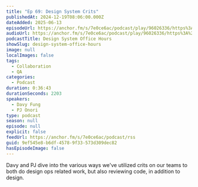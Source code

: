 ```yaml
---
title: "Ep 69: Design System Crits"
publishedAt: 2024-12-19T08:06:00.000Z
dateAdded: 2025-06-13
episodeUrl: https://anchor.fm/s/7e0ce6ac/podcast/play/96026336/https%3A%2F%2Fd3ctxlq1ktw2nl.cloudfront.net%2Fstaging%2F2024-11-19%2F26c4c954-76ec-fa59-4f2b-b15e1977b875.mp3
audioUrl: https://anchor.fm/s/7e0ce6ac/podcast/play/96026336/https%3A%2F%2Fd3ctxlq1ktw2nl.cloudfront.net%2Fstaging%2F2024-11-19%2F26c4c954-76ec-fa59-4f2b-b15e1977b875.mp3
podcastTitle: Design System Office Hours
showSlug: design-system-office-hours
image: null
localImages: false
tags:
  - Collaboration
  - QA
categories:
  - Podcast
duration: 0:36:43
durationSeconds: 2203
speakers:
  - Davy Fung
  - PJ Onori
type: podcast
season: null
episode: null
explicit: false
feedUrl: https://anchor.fm/s/7e0ce6ac/podcast/rss
guid: 9ef545e8-b6df-4578-9f33-573d309dec82
hasEpisodeImage: false
---
```

Davy and PJ dive into the various ways we've utilized crits on our teams to both do design ops related work, but also reviewing code, in addition to design.
